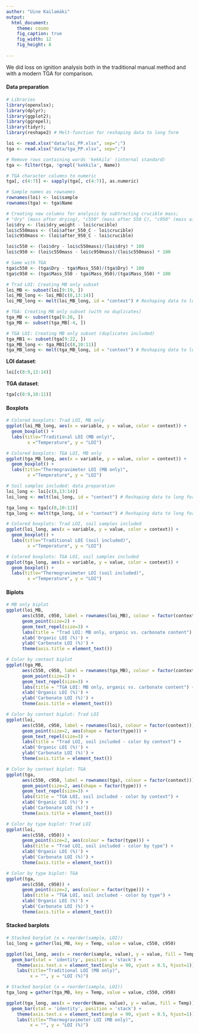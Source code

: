 ```yaml
---
author: "Uine Kailamäki"
output:
  html_document:
    theme: cosmo
    fig_caption: true
    fig_width: 12
    fig_height: 8 
    
---
```


We did loss on ignition analysis both in the traditional manual method and with a modern TGA for comparison.

#### Data preparation

```r
# Libraries
library(openxlsx); 
library(dplyr); 
library(ggplot2); 
library(ggrepel);
library(tidyr); 
library(reshape2) # Melt-function for reshaping data to long form

loi <- read.xlsx("data/loi_PP.xlsx", sep=";")
tga <- read.xlsx("data/tga_PP.xlsx", sep=";")

# Remove rows containing words 'kekkila' (internal standard)
tga <- filter(tga, !grepl('kekkila', Name))

# TGA character columns to numeric
tga[, c(4:7)] <- sapply(tga[, c(4:7)], as.numeric)

# Sample names as rownames
rownames(loi) <- loi$sample
rownames(tga) <- tga$Name

# Creating new columns for analysis by subtracting crucible mass;
# "dry" (mass after drying), "c550" (mass after 550 C), "c950" (mass after 950 C)
loi$dry <- (loi$dry_weight - loi$crucible)
loi$c550mass <- (loi$after_550_C - loi$crucible)
loi$c950mass <- (loi$after_950_C - loi$crucible)

loi$c550 <- (loi$dry - loi$c550mass)/(loi$dry) * 100
loi$c950 <- (loi$c550mass - loi$c950mass)/(loi$c550mass) * 100

# Same with TGA
tga$c550 <- (tga$Dry - tga$Mass_550)/(tga$Dry) * 100
tga$c950 <- (tga$Mass_550 - tga$Mass_950)/(tga$Mass_550) * 100

# Trad LOI: Creating MB only subset
loi_MB <- subset(loi[9:19, ])
loi_MB_long <- loi_MB[c(8,13:14)] 
loi_MB_long <- melt(loi_MB_long, id = "context") # Reshaping data to long form

# TGA: Creating MB only subset (with no duplicates)
tga_MB <- subset(tga[9:20, ])
tga_MB <- subset(tga_MB[-4, ])

# TGA LOI: Creating MB only subset (duplicates included)
tga_MB1 <- subset(tga[9:22, ])
tga_MB_long <- tga_MB1[c(8,10:11)] 
tga_MB_long <- melt(tga_MB_long, id = "context") # Reshaping data to long form

```

**LOI dataset**: \

```r
loi[c(8:9,13:14)]
```

**TGA dataset**: \

```r
tga[c(8:9,10:11)]
```

#### Boxplots

```r
# Colored boxplots: Trad LOI, MB only
ggplot(loi_MB_long, aes(x = variable, y = value, color = context)) +  
  geom_boxplot() +
  labs(title="Traditional LOI (MB only)",
        x ="Temperature", y = "LOI")

# Colored boxplots: TGA LOI, MB only
ggplot(tga_MB_long, aes(x = variable, y = value, color = context)) +  
  geom_boxplot() +
  labs(title="Thermogravimeter LOI (MB only)",
        x ="Temperature", y = "LOI")

# Soil samples included: data preparation
loi_long <- loi[c(8,13:14)]
loi_long <- melt(loi_long, id = "context") # Reshaping data to long form

tga_long <- tga[c(8,10:11)]
tga_long <- melt(tga_long, id = "context") # Reshaping data to long form

# Colored boxplots: Trad LOI, soil samples included
ggplot(loi_long, aes(x = variable, y = value, color = context)) +  
  geom_boxplot() +
  labs(title="Traditional LOI (soil included)",
        x ="Temperature", y = "LOI")

# Colored boxplots: TGA LOI, soil samples included
ggplot(tga_long, aes(x = variable, y = value, color = context)) +  
  geom_boxplot() +
  labs(title="Thermogravimeter LOI (soil included)",
        x ="Temperature", y = "LOI")

```

#### Biplots

```r
# MB only biplot
ggplot(loi_MB, 
      aes(c550, c950, label = rownames(loi_MB), colour = factor(context))) +
      geom_point(size=2) +
      geom_text_repel(size=3) + 
      labs(title = "Trad LOI: MB only, organic vs. carbonate content") +
      xlab('Organic LOI (%)') +
      ylab('Carbonate LOI (%)') +
      theme(axis.title = element_text())

# Color by context biplot
ggplot(tga_MB, 
      aes(c550, c950, label = rownames(tga_MB), colour = factor(context))) +
      geom_point(size=2) +
      geom_text_repel(size=3) + 
      labs(title = "TGA LOI: MB only, organic vs. carbonate content") +
      xlab('Organic LOI (%)') +
      ylab('Carbonate LOI (%)') +
      theme(axis.title = element_text())

# Color by context biplot: Trad LOI
ggplot(loi, 
      aes(c550, c950, label = rownames(loi), colour = factor(context))) +
      geom_point(size=2, aes(shape = factor(type))) +
      geom_text_repel(size=3) + 
      labs(title = "Trad LOI, soil included - color by context") +
      xlab('Organic LOI (%)') +
      ylab('Carbonate LOI (%)') +
      theme(axis.title = element_text())

# Color by context biplot: TGA
ggplot(tga, 
      aes(c550, c950, label = rownames(tga), colour = factor(context))) +
      geom_point(size=2, aes(shape = factor(type))) +
      geom_text_repel(size=3) + 
      labs(title = "TGA LOI, soil included - color by context") +
      xlab('Organic LOI (%)') +
      ylab('Carbonate LOI (%)') +
      theme(axis.title = element_text())

# Color by type biplot: Trad LOI     
ggplot(loi, 
      aes(c550, c950)) +
      geom_point(size=2, aes(colour = factor(type))) +
      labs(title = "Trad LOI, soil included - color by type") +
      xlab('Organic LOI (%)') +
      ylab('Carbonate LOI (%)') +
      theme(axis.title = element_text())

# Color by type biplot: TGA     
ggplot(tga, 
      aes(c550, c950)) +
      geom_point(size=2, aes(colour = factor(type))) +
      labs(title = "TGA LOI, soil included - color by type") +
      xlab('Organic LOI (%)') +
      ylab('Carbonate LOI (%)') +
      theme(axis.title = element_text())

```

#### Stacked barplots

```r
# Stacked barplot (x = reorder(sample, LOI))
loi_long = gather(loi_MB, key = Temp, value = value, c550, c950)

ggplot(loi_long, aes(x = reorder(sample, value), y = value, fill = Temp)) +
  geom_bar(stat = 'identity', position = 'stack') + 
    theme(axis.text.x = element_text(angle = 90, vjust = 0.5, hjust=1)) +
    labs(title="Traditional LOI (MB only)", 
         x = "", y = "LOI (%)")

# Stacked barplot (x = reorder(sample, LOI))
tga_long = gather(tga_MB, key = Temp, value = value, c550, c950)

ggplot(tga_long, aes(x = reorder(Name, value), y = value, fill = Temp)) +
  geom_bar(stat = 'identity', position = 'stack') + 
    theme(axis.text.x = element_text(angle = 90, vjust = 0.5, hjust=1)) +
    labs(title="Thermogravimeter LOI (MB only)", 
         x = "", y = "LOI (%)")

```


